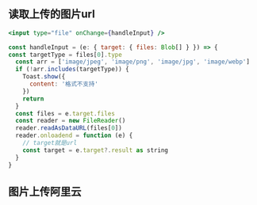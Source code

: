 ## 读取上传的图片url

```jsx
<input type="file" onChange={handleInput} />

const handleInput = (e: { target: { files: Blob[] } }) => {
const targetType = files[0].type
  const arr = ['image/jpeg', 'image/png', 'image/jpg', 'image/webp']
  if (!arr.includes(targetType)) {
    Toast.show({
      content: '格式不支持'
    })
    return
  }
  const files = e.target.files
  const reader = new FileReader()
  reader.readAsDataURL(files[0])
  reader.onloadend = function (e) {
    // target就是url
    const target = e.target?.result as string
  }
}
```

## 图片上传阿里云